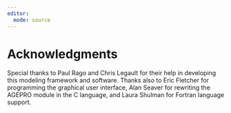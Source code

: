 ```yaml
---
editor: 
  mode: source
---
```


# Acknowledgments {.unnumbered}

Special thanks to Paul Rago and Chris Legault for their help in developing this modeling framework and software. Thanks also to Eric Fletcher for programming the graphical user interface, Alan Seaver for rewriting the AGEPRO module in the C language, and Laura Shulman for Fortran language support.

